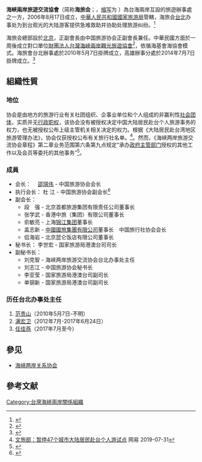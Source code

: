 {{Distinguish|台湾海峡两岸观光旅游协会}}
{{Infobox PRCG
|color = #828281
|机构名称 = 海峡两岸旅游交流协会
|标志1 = 
|标志1宽度 = 
|标志1说明 = 
|职位1=会长
|人员1=[[邵琪伟|邵琪伟]]
|职位2=执行会长
|人员2=杜 江
|职位3=副会长
|人员3=
|职位4=秘书长
|人员4=
|业务上级= [[中华人民共和国文化和旅游部|中华人民共和国文化和旅游部]]
|机构类型= [[社会团体|社会团体]][[法人|法人]]<br />（[[非政府組織|非政府組織]]）
|组织法规= {{s|海峡两岸旅游交流协会章程}}
|成立时间=2006年8月17日
|地址1=[[北京市|北京市]][[东城区|东城区]][[建国门内大街|建国门内大街]]甲9号
|邮编1=100020
|场所2=台北办事处
|地址2=[[台北市|台北市]][[大安區_(臺北市)|大安区]][[敦化南路|敦化南路]]二段76号[[润泰金融大楼|润泰金融大楼]]13层
|电话2= 886 2 2707-2188
|场所3=高雄办事分处
|地址3=[[高雄市|高雄市]][[苓雅區|苓雅區]][[三多四路_(高雄市)|三多四路110號14樓之5]][[曼哈顿财经大楼|曼哈顿财经大楼]]
|电话3= 886 7 2695-999
|官网={{URL|https://www.hlhbsc.org/|海峡两岸旅游交流协会}}
|A=
|a=[[台湾海峡两岸观光旅游协会|台湾海峡两岸观光旅游协会]]
}}

'''海峽兩岸旅遊交流協會'''（简称'''海旅会'''；{{lang-en|'''A'''ssociation For '''T'''ourism '''E'''xchange Across The '''T'''aiwan '''S'''traits}}，[[缩写|缩写]]为 {{lang|en|'''ATETS'''}}）為台海兩岸互設的旅遊辦事處之一方，2006年8月17日成立，[[中華人民共和國國家旅游局|中華人民共和國國家旅游局]]管轄，海旅会[[台北|台北]]办事处为到台观光的大陆游客提供急难救助并协助处理旅游纠纷。<ref>{{Cite web |url=http://big5.taiwan.cn/wxzl/mjtt/hxlvjlxh/ |title=民間團體文獻-海峽兩岸旅遊交流協會 |access-date=2017-02-19 |archive-date=2021-09-16 |archive-url=https://web.archive.org/web/20210916222530/http://big5.taiwan.cn/wxzl/mjtt/hxlvjlxh/ |dead-url=no }}</ref>

海旅会總部設於[[北京|北京]]，正副會長由中国旅游协会正副會長兼任。中華民國方面於一周後成立對口單位[[台灣海峽兩岸觀光旅遊協會|財團法人台灣海峽兩岸觀光旅遊協會]]<ref>{{cite web |title=台当局宣布成立对口单位磋商大陆居民赴台湾旅游 |url=http://www.chinanews.com/tw/ztjz/news/2006/08-25/779687.shtml |accessdate=2020-10-09 |archive-date=2021-09-16 |archive-url=https://web.archive.org/web/20210916222556/http://www.chinanews.com/tw/ztjz/news/2006/08-25/779687.shtml |dead-url=no }}</ref>，依循海基會海協會模式。海旅會台北辦事處於2010年5月7日掛牌成立，高雄辦事分處於2014年7月7日掛牌成立。<ref>{{cite web|title=海峽兩岸旅遊交流協會 Association For Tourism Exchange Across The Taiwan Straits|url=https://www.hlhbsc.org/about_ATETS.aspx|accessdate=2021-09-13|archive-date=2021-09-16|archive-url=https://web.archive.org/web/20210916222530/https://www.hlhbsc.org/about_ATETS.aspx|dead-url=no}}</ref>

==組織性質==

=== 地位 ===
协会是由地方的旅游行业有关社团组织、企事业单位和个人组成的非赢利性[[社会团体|社会团体]]，实质并无[[行政權力|行政职权]]，该协会没有被授权决定中国大陆居民赴台个人旅游事务的权力，也无被授权公布上级主管机关相关决定的权力。根据《大陆居民赴台湾地区旅游管理办法》，协会仅获授权公布有关旅行社名单。<ref>[https://news.163.com/19/0731/14/ELDUI1U70001899O.html 文旅部：暂停47个城市大陆居民赴台个人游试点] {{Wayback|url=https://news.163.com/19/0731/14/ELDUI1U70001899O.html |date=20190801001658 }} 网易 2019-07-31</ref>。然而，《海峡两岸旅游交流协会章程》第二章业务范围第六条第九点规定“承办[[中华人民共和国文化和旅游部|政府主管部门]]授权的其他工作以及会员等委托的其他事务”<ref>{{cite web |title=海峡两岸旅游交流协会章程 |url=https://www.sohu.com/a/330772940_693202 |accessdate=2020-10-09 |archive-date=2021-09-16 |archive-url=https://web.archive.org/web/20210916222530/https://www.sohu.com/a/330772940_693202 |dead-url=no }}</ref>。

===成員===

*会长：　 [[邵琪伟|邵琪伟]] -  中国旅游协会会长
*执行会长： 杜 江 -  中国旅游协会副会长<ref>{{Cite web |url=http://www.cnta.gov.cn/ztwz/hxlajlxh/ |title=海旅會官網 |access-date=2017-02-19 |archive-url=https://web.archive.org/web/20170121024016/http://www.cnta.gov.cn/ztwz/hxlajlxh/ |archive-date=2017-01-21 |dead-url=yes }}</ref>
*副会长：
**段　强 -  北京首都旅游集团有限责任公司董事长
**张学武 -  香港中旅（集团）有限公司董事长
**俞敏亮 -  上海[[锦江国际集团|锦江集团]]董事长
**盖志新 -  [[中國國旅集團有限公司|中國國旅集團有限公司]]董事长　中国旅行社协会会长
**侣海岩 -  北京昆仑饭店有限公司董事长
*秘书长： 李世宏 -  国家旅游局港澳台司司长
*副秘书长： 
**刘克智 -  海峡两岸旅游交流协会台北办事处主任
**刘志江 -  中国旅游协会秘书长
**李亚莹 -  国家旅游局港澳台司副司长
**单钢新 -  国家旅游局港澳台司副司长
=== 历任台北办事处主任===
#[[范贵山|范贵山]]（2010年5月7日-不明）
#[[满宏卫|满宏卫]]（2012年7月-2017年6月24日）
#[[任佳燕|任佳燕]]（2017年7月至今）

==參见==
*[[海峡两岸关系协会|海峡两岸关系协会]]

==參考文献==
{{reflist}}
[[Category:台灣海峽兩岸關係組織|Category:台灣海峽兩岸關係組織]]